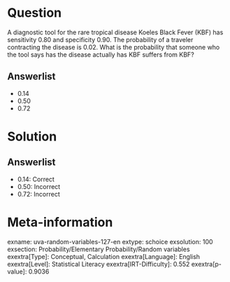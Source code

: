 Question
========

A diagnostic tool for the rare tropical disease Koeles Black Fever (KBF) has sensitivity 0.80 and specificity 0.90. The probability of a traveler contracting the disease is 0.02. What is the probability that someone who the tool says has the disease actually has KBF suffers from KBF?

Answerlist
----------

* 0.14
* 0.50
* 0.72

Solution
========

Answerlist
----------

* 0.14: Correct
* 0.50: Incorrect
* 0.72: Incorrect

Meta-information
================
exname: uva-random-variables-127-en
extype: schoice
exsolution: 100
exsection: Probability/Elementary Probability/Random variables
exextra[Type]: Conceptual, Calculation
exextra[Language]: English
exextra[Level]: Statistical Literacy
exextra[IRT-Difficulty]: 0.552
exextra[p-value]: 0.9036
